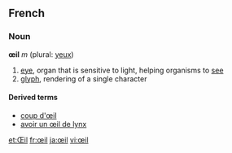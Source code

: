 ==French==
=== Noun ===
'''œil''' ''m'' (plural: [[yeux]])

# [[eye]], organ that is sensitive to light, helping organisms to [[see]]
# [[glyph]], rendering of a single character
====Derived terms====
*[[coup d'œil]]
*[[avoir un œil de lynx]]
[[et:Œil]]
[[fr:œil]]
[[ja:œil]]
[[vi:œil]]